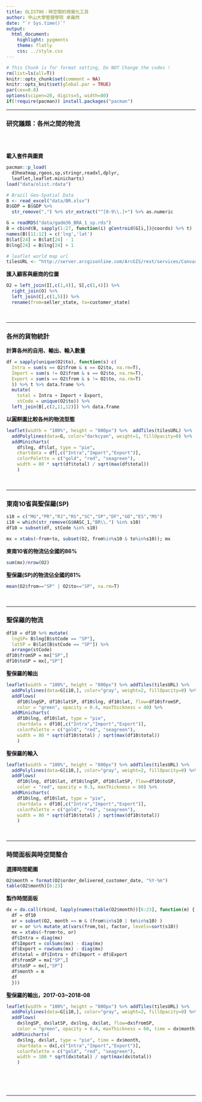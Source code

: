 ```yaml
---
title: OLIST06：時空間的視覺化工具
author: 中山大學管理學院 卓雍然
date: "`r Sys.time()`"
output: 
  html_document:
    highlight: pygments
    theme: flatly
    css: ../style.css
---
```


```r
# This Chunk is for format setting, Do NOT Change the codes !
rm(list=ls(all=T))
knitr::opts_chunk$set(comment = NA)
knitr::opts_knit$set(global.par = TRUE)
par(cex=0.8)
options(scipen=20, digits=5, width=80)
if(!require(pacman)) install.packages("pacman")
```
<hr>

### 研究議題：各州之間的物流
<br><br>

**載入套件與圖資 **
```r
pacman::p_load(
  d3heatmap,rgeos,sp,stringr,readxl,dplyr,
  leaflet,leaflet.minicharts)
load("data/olist.rdata")

# Brazil Geo-Spatial Data
B <- read_excel("data/BR.xlsx")
B$GDP = B$GDP %>% 
  str_remove(",") %>% str_extract("^[0-9\\.]+") %>% as.numeric

G = readRDS("data/gadm36_BRA_1_sp.rds")
B = cbind(B, sapply(1:27, function(i) gCentroid(G[i,])@coords) %>% t)
names(B)[11:12] = c('lng','lat')
B$lat[24] = B$lat[24] - 1
B$lng[24] = B$lng[24] + 1

# leaflet world map url
tilesURL <- "http://server.arcgisonline.com/ArcGIS/rest/services/Canvas/World_Light_Gray_Base/MapServer/tile/{z}/{y}/{x}"

```

**匯入顧客與廠商的位置**
```r
O2 = left_join(I[,c(1,4)], S[,c(1,4)]) %>% 
  right_join(O) %>% 
  left_join(C[,c(1,5)]) %>% 
  rename(from=seller_state, to=customer_state)
```
<br><hr>

### 各州的貨物統計

**計算各州的自用、輸出、輸入數量**
```r
df = sapply(unique(O2$to), function(s) c(
  Intra = sum(s == O2$from & s == O2$to, na.rm=T),
  Import = sum(s != O2$from & s == O2$to, na.rm=T),
  Export = sum(s == O2$from & s != O2$to, na.rm=T)
  )) %>% t %>% data.frame %>% 
  mutate(
    total = Intra + Import + Export,
    stCode = unique(O2$to)) %>% 
  left_join(B[,c(2,11,12)]) %>% data.frame
```

**以圓餅圖比較各州的物流型態**
```r
leaflet(width = "100%", height = "800px") %>%  addTiles(tilesURL) %>% 
  addPolylines(data=G, color="darkcyan", weight=1, fillOpacity=0) %>% 
  addMinicharts(
    df$lng, df$lat, type = "pie",
    chartdata = df[,c("Intra","Import","Export")], 
    colorPalette = c("gold", "red", "seagreen"), 
    width = 80 * sqrt(df$total) / sqrt(max(df$total))
    )
```
<br><hr>

### 東南10省與聖保羅(SP)

```r
s10 = c("MG","PR","RJ","RS","SC","SP","DF","GO","ES","MS")
i10 = which(str_remove(G$HASC_1,"BR\\.") %in% s10)
df10 = subset(df, stCode %in% s10)
```

```r
mx = xtabs(~from+to, subset(O2, from%in%s10 & to%in%s10)); mx
```

**東南10省的物流佔全國的86%**
```r
sum(mx)/nrow(O2)
```

**聖保羅(SP)的物流佔全國的81%**
```r
mean(O2$from=="SP" | O2$to=="SP", na.rm=T)
```
<br><hr>

### 聖保羅的物流

```r
df10 = df10 %>% mutate(
  lngSP= B$lng[B$stCode == "SP"],
  latSP = B$lat[B$stCode == "SP"]) %>% 
  arrange(stCode)
df10$fromSP = mx["SP",]
df10$toSP = mx[,"SP"]
```

**聖保羅的輸出**
```r
leaflet(width = "100%", height = "800px") %>% addTiles(tilesURL) %>% 
  addPolylines(data=G[i10,], color="gray", weight=2, fillOpacity=0) %>% 
  addFlows(
    df10$lngSP, df10$latSP, df10$lng, df10$lat, flow=df10$fromSP,
    color = "green", opacity = 0.4, maxThickness = 40) %>% 
  addMinicharts(
    df10$lng, df10$lat, type = "pie",
    chartdata = df10[,c("Intra","Import","Export")], 
    colorPalette = c("gold", "red", "seagreen"), 
    width = 80 * sqrt(df10$total) / sqrt(max(df10$total))
    )
```

**聖保羅的輸入**
```r
leaflet(width = "100%", height = "800px") %>% addTiles(tilesURL) %>% 
  addPolylines(data=G[i10,], color="gray", weight=2, fillOpacity=0) %>% 
  addFlows(
    df10$lng, df10$lat, df10$lngSP, df10$latSP, flow=df10$toSP,
    color = "red", opacity = 0.3, maxThickness = 60) %>% 
  addMinicharts(
    df10$lng, df10$lat, type = "pie",
    chartdata = df10[,c("Intra","Import","Export")], 
    colorPalette = c("gold", "red", "seagreen"), 
    width = 80 * sqrt(df10$total) / sqrt(max(df10$total))
    )
```
<br><hr>

### 時間面板與時空間整合

**選擇時間範圍**
```r
O2$month = format(O2$order_delivered_customer_date, "%Y-%m")
table(O2$month)[6:23]
```

**製作時間面板**
```r
dx = do.call(rbind, lapply(names(table(O2$month))[6:23], function(m) {
  df = df10 
  or = subset(O2, month == m & (from%in%s10 | to%in%s10) )
  or = or %>% mutate_at(vars(from,to), factor, levels=sort(s10))
  mx = xtabs(~from+to, or)
  df$Intra = diag(mx)
  df$Import = colSums(mx) - diag(mx)
  df$Export = rowSums(mx) - diag(mx)
  df$total = df$Intra + df$Import + df$Export
  df$fromSP = mx["SP",]
  df$toSP = mx[,"SP"]
  df$month = m
  df
  }))
```

**聖保羅的輸出，2017-03~2018-08**
```r
leaflet(width = "100%", height = "800px") %>% addTiles(tilesURL) %>% 
  addPolylines(data=G[i10,], color="gray", weight=2, fillOpacity=0) %>% 
  addFlows(
    dx$lngSP, dx$latSP, dx$lng, dx$lat, flow=dx$fromSP,
    color = "green", opacity = 0.4, maxThickness = 60, time = dx$month) %>% 
  addMinicharts(
    dx$lng, dx$lat, type = "pie", time = dx$month,
    chartdata = dx[,c("Intra","Import","Export")],
    colorPalette = c("gold", "red", "seagreen"),
    width = 100 * sqrt(dx$total) / sqrt(max(dx$total))
    )
```





<br><br><br><hr>


